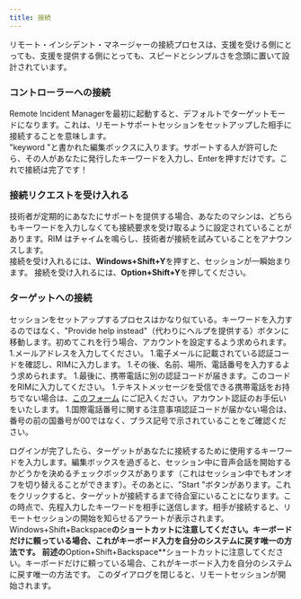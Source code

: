 ```yaml
---
title: 接続
---
```



リモート・インシデント・マネージャーの接続プロセスは、支援を受ける側にとっても、支援を提供する側にとっても、スピードとシンプルさを念頭に置いて設計されています。

### コントローラーへの接続

Remote Incident Managerを最初に起動すると、デフォルトでターゲットモードになります。これは、リモートサポートセッションをセットアップした相手に接続することを意味します。  
"keyword "と書かれた編集ボックスに入ります。サポートする人が許可したら、その人があなたに発行したキーワードを入力し、Enterを押すだけです。これで接続は完了です！

### 接続リクエストを受け入れる

技術者が定期的にあなたにサポートを提供する場合、あなたのマシンは、どちらもキーワードを入力しなくても接続要求を受け取るように設定されていることがあります。RIM はチャイムを鳴らし、技術者が接続を試みていることをアナウンスします。  
<Windows>
接続を受け入れるには、**Windows+Shift+Y**を押すと、セッションが一瞬始まります。
</Windows>
<MacOS>
接続を受け入れるには、**Option+Shift+Y**を押してください。
</MacOS>

### ターゲットへの接続

セッションをセットアップするプロセスはかなり似ている。キーワードを入力するのではなく、"Provide help instead"（代わりにヘルプを提供する）ボタンに移動します。初めてこれを行う場合、アカウントを設定するよう求められます。
1.メールアドレスを入力してください。
1.電子メールに記載されている認証コードを確認し、RIMに入力します。
1.その後、名前、場所、電話番号を入力するよう求められます。
1.最後に、携帯電話に別の認証コードが届きます。このコードをRIMに入力してください。
    1.テキストメッセージを受信できる携帯電話をお持ちでない場合は、[このフォーム](https://pneumasolutions.com/account-verification/) にご記入ください。アカウント認証のお手伝いをいたします。
    1.国際電話番号に関する注意事項認証コードが届かない場合は、番号の前の国番号が00ではなく、プラス記号で示されていることをご確認ください。

ログインが完了したら、ターゲットがあなたに接続するために使用するキーワードを入力します。編集ボックスを過ぎると、セッション中に音声会話を開始するかどうかを決めるチェックボックスがあります（これはセッション中でもオンオフを切り替えることができます）。そのあとに、"Start "ボタンがあります。これをクリックすると、ターゲットが接続するまで待合室にいることになります。この時点で、先程入力したキーワードを相手に送信します。相手が接続すると、リモートセッションの開始を知らせるアラートが表示されます。  
<Windows>
Windows+Shift+Backspace**のショートカットに注意してください。キーボードだけに頼っている場合、これがキーボード入力を自分のシステムに戻す唯一の方法です。
</Windows>
<MacOS>
前述の**Option+Shift+Backspace**ショートカットに注意してください。キーボードだけに頼っている場合、これがキーボード入力を自分のシステムに戻す唯一の方法です。
</MacOS>
このダイアログを閉じると、リモートセッションが開始されます。
